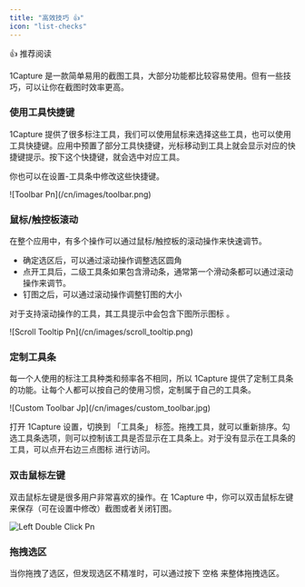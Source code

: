 ```yaml
---
title: "高效技巧 👍"
icon: "list-checks"
---
```


<Tip>
  👍 推荐阅读
</Tip>

1Capture 是一款简单易用的截图工具，大部分功能都比较容易使用。但有一些技巧，可以让你在截图时效率更高。

### **使用工具快捷键**

1Capture 提供了很多标注工具，我们可以使用鼠标来选择这些工具，也可以使用工具快捷键。应用中预置了部分工具快捷键，光标移动到工具上就会显示对应的快捷键提示。按下这个快捷键，就会选中对应工具。

你也可以在设置-工具条中修改这些快捷键。

<Frame caption="工具快捷键">
  ![Toolbar Pn](/cn/images/toolbar.png)
</Frame>

### **鼠标/触控板滚动**

在整个应用中，有多个操作可以通过鼠标/触控板的滚动操作来快速调节。

- 确定选区后，可以通过滚动操作调整选区圆角
- 点开工具后，二级工具条如果包含滑动条，通常第一个滑动条都可以通过滚动操作来调节。
- 钉图之后，可以通过滚动操作调整钉图的大小

对于支持滚动操作的工具，其工具提示中会包含下图所示图标 。

<Frame>
  ![Scroll Tooltip Pn](/cn/images/scroll_tooltip.png)
</Frame>

### **定制工具条**

每一个人使用的标注工具种类和频率各不相同，所以 1Capture 提供了定制工具条的功能。让每个人都可以按自己的使用习惯，定制属于自己的工具条。

<Frame>
  ![Custom Toolbar Jp](/cn/images/custom_toolbar.jpg)
</Frame>

打开 1Capture 设置，切换到 「工具条」 标签。拖拽工具，就可以重新排序。勾选工具条选项，则可以控制该工具是否显示在工具条上。对于没有显示在工具条的工具，可以点开右边三点图标  进行访问。

### **双击鼠标左键**

双击鼠标左键是很多用户非常喜欢的操作。在 1Capture 中，你可以双击鼠标左键来保存（可在设置中修改）截图或者关闭钉图。

![Left Double Click Pn](/cn/images/left_double_click.png)

### **拖拽选区**

当你拖拽了选区，但发现选区不精准时，可以通过按下  <kbd>空格</kbd> 来整体拖拽选区。
